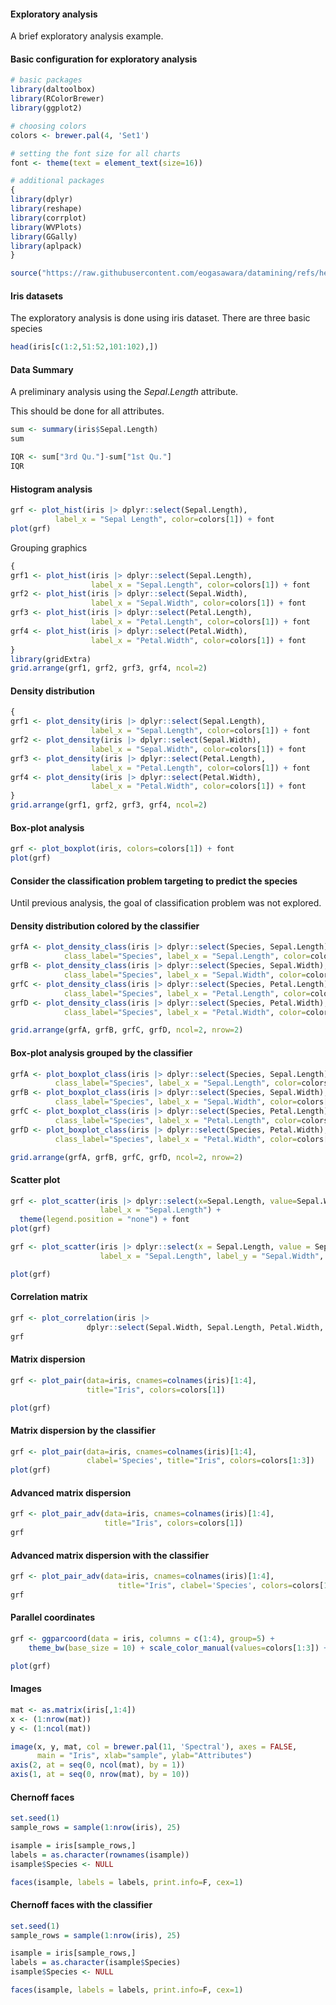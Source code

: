 #### Exploratory analysis
A brief exploratory analysis example. 

#### Basic configuration for exploratory analysis

```r
# basic packages
library(daltoolbox) 
library(RColorBrewer)
library(ggplot2)

# choosing colors
colors <- brewer.pal(4, 'Set1')

# setting the font size for all charts
font <- theme(text = element_text(size=16))
```

```r
# additional packages
{
library(dplyr)
library(reshape)
library(corrplot)
library(WVPlots)
library(GGally)
library(aplpack)
}

source("https://raw.githubusercontent.com/eogasawara/datamining/refs/heads/main/4-ExploratoryAnalysis.R")
```

#### Iris datasets
The exploratory analysis is done using iris dataset.
There are three basic species

```r
head(iris[c(1:2,51:52,101:102),])
```

#### Data Summary
A preliminary analysis using the $Sepal.Length$ attribute. 

This should be done for all attributes. 

```r
sum <- summary(iris$Sepal.Length)
sum
```

```r
IQR <- sum["3rd Qu."]-sum["1st Qu."]
IQR
```

#### Histogram analysis

```r
grf <- plot_hist(iris |> dplyr::select(Sepal.Length), 
          label_x = "Sepal Length", color=colors[1]) + font
plot(grf)
```

Grouping graphics

```r
{
grf1 <- plot_hist(iris |> dplyr::select(Sepal.Length), 
                  label_x = "Sepal.Length", color=colors[1]) + font
grf2 <- plot_hist(iris |> dplyr::select(Sepal.Width), 
                  label_x = "Sepal.Width", color=colors[1]) + font  
grf3 <- plot_hist(iris |> dplyr::select(Petal.Length), 
                  label_x = "Petal.Length", color=colors[1]) + font 
grf4 <- plot_hist(iris |> dplyr::select(Petal.Width), 
                  label_x = "Petal.Width", color=colors[1]) + font
}
library(gridExtra) 
grid.arrange(grf1, grf2, grf3, grf4, ncol=2)
```

#### Density distribution

```r
{
grf1 <- plot_density(iris |> dplyr::select(Sepal.Length), 
                  label_x = "Sepal.Length", color=colors[1]) + font
grf2 <- plot_density(iris |> dplyr::select(Sepal.Width), 
                  label_x = "Sepal.Width", color=colors[1]) + font  
grf3 <- plot_density(iris |> dplyr::select(Petal.Length), 
                  label_x = "Petal.Length", color=colors[1]) + font 
grf4 <- plot_density(iris |> dplyr::select(Petal.Width), 
                  label_x = "Petal.Width", color=colors[1]) + font
}
grid.arrange(grf1, grf2, grf3, grf4, ncol=2)
```

#### Box-plot analysis

```r
grf <- plot_boxplot(iris, colors=colors[1]) + font
plot(grf)
```

#### Consider the classification problem targeting to predict the species

Until previous analysis, the goal of classification problem was not explored. 

#### Density distribution colored by the classifier

```r
grfA <- plot_density_class(iris |> dplyr::select(Species, Sepal.Length), 
            class_label="Species", label_x = "Sepal.Length", color=colors[c(1:3)]) + font
grfB <- plot_density_class(iris |> dplyr::select(Species, Sepal.Width), 
            class_label="Species", label_x = "Sepal.Width", color=colors[c(1:3)]) + font
grfC <- plot_density_class(iris |> dplyr::select(Species, Petal.Length), 
            class_label="Species", label_x = "Petal.Length", color=colors[c(1:3)]) + font
grfD <- plot_density_class(iris |> dplyr::select(Species, Petal.Width), 
            class_label="Species", label_x = "Petal.Width", color=colors[c(1:3)]) + font

grid.arrange(grfA, grfB, grfC, grfD, ncol=2, nrow=2)
```

#### Box-plot analysis grouped by the classifier

```r
grfA <- plot_boxplot_class(iris |> dplyr::select(Species, Sepal.Length), 
          class_label="Species", label_x = "Sepal.Length", color=colors[c(1:3)]) + font
grfB <- plot_boxplot_class(iris |> dplyr::select(Species, Sepal.Width), 
          class_label="Species", label_x = "Sepal.Width", color=colors[c(1:3)]) + font
grfC <- plot_boxplot_class(iris |> dplyr::select(Species, Petal.Length), 
          class_label="Species", label_x = "Petal.Length", color=colors[c(1:3)]) + font
grfD <- plot_boxplot_class(iris |> dplyr::select(Species, Petal.Width), 
          class_label="Species", label_x = "Petal.Width", color=colors[c(1:3)]) + font

grid.arrange(grfA, grfB, grfC, grfD, ncol=2, nrow=2)
```

#### Scatter plot

```r
grf <- plot_scatter(iris |> dplyr::select(x=Sepal.Length, value=Sepal.Width) |> mutate(variable = "iris"), 
                    label_x = "Sepal.Length") +
  theme(legend.position = "none") + font
plot(grf)
```

```r
grf <- plot_scatter(iris |> dplyr::select(x = Sepal.Length, value = Sepal.Width, variable = Species), 
                    label_x = "Sepal.Length", label_y = "Sepal.Width", colors=colors[1:3]) + font

plot(grf)
```

#### Correlation matrix

```r
grf <- plot_correlation(iris |> 
                 dplyr::select(Sepal.Width, Sepal.Length, Petal.Width, Petal.Length))
grf
```

#### Matrix dispersion

```r
grf <- plot_pair(data=iris, cnames=colnames(iris)[1:4], 
                 title="Iris", colors=colors[1])

plot(grf)
```

#### Matrix dispersion by the classifier

```r
grf <- plot_pair(data=iris, cnames=colnames(iris)[1:4], 
                 clabel='Species', title="Iris", colors=colors[1:3])
plot(grf)
```

#### Advanced matrix dispersion

```r
grf <- plot_pair_adv(data=iris, cnames=colnames(iris)[1:4], 
                     title="Iris", colors=colors[1])
grf
```

#### Advanced matrix dispersion with the classifier

```r
grf <- plot_pair_adv(data=iris, cnames=colnames(iris)[1:4], 
                        title="Iris", clabel='Species', colors=colors[1:3])
grf
```

#### Parallel coordinates

```r
grf <- ggparcoord(data = iris, columns = c(1:4), group=5) + 
    theme_bw(base_size = 10) + scale_color_manual(values=colors[1:3]) + font

plot(grf)
```

#### Images

```r
mat <- as.matrix(iris[,1:4])
x <- (1:nrow(mat))
y <- (1:ncol(mat))

image(x, y, mat, col = brewer.pal(11, 'Spectral'), axes = FALSE,  
      main = "Iris", xlab="sample", ylab="Attributes")
axis(2, at = seq(0, ncol(mat), by = 1))
axis(1, at = seq(0, nrow(mat), by = 10))
```

#### Chernoff faces

```r
set.seed(1)
sample_rows = sample(1:nrow(iris), 25)

isample = iris[sample_rows,]
labels = as.character(rownames(isample))
isample$Species <- NULL

faces(isample, labels = labels, print.info=F, cex=1)
```

#### Chernoff faces with the classifier

```r
set.seed(1)
sample_rows = sample(1:nrow(iris), 25)

isample = iris[sample_rows,]
labels = as.character(isample$Species)
isample$Species <- NULL

faces(isample, labels = labels, print.info=F, cex=1)
```


